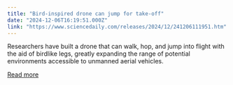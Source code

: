 ```yaml
---
title: "Bird-inspired drone can jump for take-off"
date: "2024-12-06T16:19:51.000Z"
link: "https://www.sciencedaily.com/releases/2024/12/241206111951.htm"
---
```


Researchers have built a drone that can walk, hop, and jump into flight with the aid of birdlike legs, greatly expanding the range of potential environments accessible to unmanned aerial vehicles.

[Read more](https://www.sciencedaily.com/releases/2024/12/241206111951.htm)
